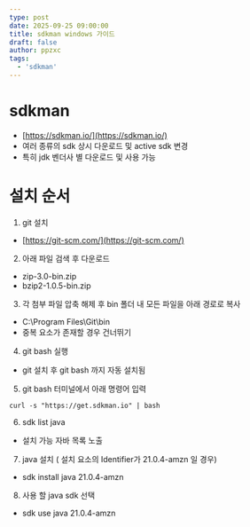 ```yaml
---
type: post
date: 2025-09-25 09:00:00
title: sdkman windows 가이드
draft: false
author: ppzxc
tags:
  - 'sdkman'
---
```


# sdkman

- [https://sdkman.io/](https://sdkman.io/)
- 여러 종류의 sdk 상시 다운로드 및 active sdk 변경
- 특히 jdk 벤더사 별 다운로드 및 사용 가능

# 설치 순서

1. git 설치

- [https://git-scm.com/](https://git-scm.com/)

2. 아래 파일 검색 후 다운로드

- zip-3.0-bin.zip
- bzip2-1.0.5-bin.zip

3. 각 첨부 파일 압축 해제 후 bin 폴더 내 모든 파일을 아래 경로로 복사

- C:\Program Files\Git\bin
- 중복 요소가 존재할 경우 건너뛰기

4. git bash 실행

- git 설치 후 git bash 까지 자동 설치됨

5. git bash 터미널에서 아래 명령어 입력

```text
curl -s "https://get.sdkman.io" | bash
```

6. sdk list java

- 설치 가능 자바 목록 노출

7. java 설치 ( 설치 요소의 Identifier가 21.0.4-amzn 일 경우)

- sdk install java 21.0.4-amzn

8. 사용 할 java sdk 선택

- sdk use java 21.0.4-amzn